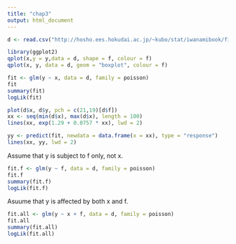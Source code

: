 ```yaml
---
title: "chap3"
output: html_document
---
```

```r
d <- read.csv("http://hosho.ees.hokudai.ac.jp/~kubo/stat/iwanamibook/fig/poisson/data3a.csv")
```

```r
library(ggplot2)
qplot(x,y = y,data = d, shape = f, colour = f)
qplot(x, y, data = d, geom = "boxplot", colour = f)
```

```r
fit <- glm(y ~ x, data = d, family = poisson)
fit
summary(fit)
logLik(fit)
```

```r
plot(d$x, d$y, pch = c(21,19)[d$f])
xx <- seq(min(d$x), max(d$x), length = 100)
lines(xx, exp(1.29 + 0.0757 * xx), lwd = 2)

yy <- predict(fit, newdata = data.frame(x = xx), type = "response")
lines(xx, yy, lwd = 2)
```

Assume that y is subject to f only, not x.

```r
fit.f <- glm(y ~ f, data = d, family = poisson)
fit.f
summary(fit.f)
logLik(fit.f)
```

Asuume that y is affected by both x and f.

```r
fit.all <- glm(y ~ x + f, data = d, family = poisson)
fit.all
summary(fit.all)
logLik(fit.all)
```
